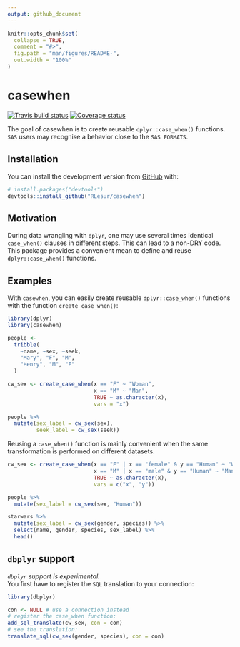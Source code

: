 ```yaml
---
output: github_document
---
```


<!-- README.md is generated from README.Rmd. Please edit that file -->

```r
knitr::opts_chunk$set(
  collapse = TRUE,
  comment = "#>",
  fig.path = "man/figures/README-",
  out.width = "100%"
)
```
# casewhen
[![Travis build status](https://travis-ci.org/RLesur/casewhen.svg?branch=master)](https://travis-ci.org/RLesur/casewhen) [![Coverage status](https://codecov.io/gh/RLesur/casewhen/branch/master/graph/badge.svg)](https://codecov.io/github/RLesur/casewhen?branch=master)

The goal of casewhen is to create reusable `dplyr::case_when()` functions.  
`SAS` users may recognise a behavior close to the `SAS FORMATS`.

## Installation

You can install the development version from [GitHub](https://github.com/) with:

``` r
# install.packages("devtools")
devtools::install_github("RLesur/casewhen")
```

## Motivation  

During data wrangling with `dplyr`, one may use several times identical `case_when()` clauses in different steps. This can lead to a non-DRY code. This package provides a convenient mean to define and reuse `dplyr::case_when()` functions.  

## Examples

With `casewhen`, you can easily create reusable `dplyr::case_when()` functions with the function `create_case_when()`:

```r
library(dplyr)
library(casewhen)

people <-
  tribble(
    ~name, ~sex, ~seek,
    "Mary", "F", "M",
    "Henry", "M", "F"
  )

cw_sex <- create_case_when(x == "F" ~ "Woman",
                           x == "M" ~ "Man",
                           TRUE ~ as.character(x),
                           vars = "x")

people %>% 
  mutate(sex_label = cw_sex(sex), 
         seek_label = cw_sex(seek))
```

Reusing a `case_when()` function is mainly convenient when the same transformation is performed on different datasets. 

```r
cw_sex <- create_case_when(x == "F" | x == "female" & y == "Human" ~ "Woman",
                           x == "M" | x == "male" & y == "Human" ~ "Man",
                           TRUE ~ as.character(x),
                           vars = c("x", "y"))

people %>% 
  mutate(sex_label = cw_sex(sex, "Human"))

starwars %>%
  mutate(sex_label = cw_sex(gender, species)) %>%
  select(name, gender, species, sex_label) %>%
  head()
```

## `dbplyr` support

*`dbplyr` support is experimental.*  
You first have to register the `SQL` translation to your connection:

```r
library(dbplyr)

con <- NULL # use a connection instead
# register the case_when function:
add_sql_translate(cw_sex, con = con)
# see the translation:
translate_sql(cw_sex(gender, species), con = con)
```

